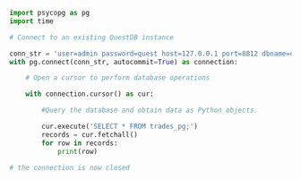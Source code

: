 ```python
import psycopg as pg
import time

# Connect to an existing QuestDB instance

conn_str = 'user=admin password=quest host=127.0.0.1 port=8812 dbname=qdb'
with pg.connect(conn_str, autocommit=True) as connection:

    # Open a cursor to perform database operations

    with connection.cursor() as cur:

        #Query the database and obtain data as Python objects.

        cur.execute('SELECT * FROM trades_pg;')
        records = cur.fetchall()
        for row in records:
            print(row)

# the connection is now closed

```
